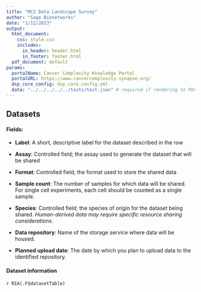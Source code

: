```yaml
---
title: "MC2 Data Landscape Survey"
author: "Sage Bionetworks"
date: "1/12/2023"
output:
  html_document:
    css: style.css
    includes:
      in_header: header.html
      in_footer: footer.html
  pdf_document: default
params:
  portalName: Cancer Complexity Knowledge Portal
  portalURL: https://www.cancercomplexity.synapse.org/
  dsp_core_config: dsp_core_config.yml
  data: "../../../../../tests/test.json" # required if rendering to PDF
---
```


## Datasets
#### Fields:
- **Label**: A short, descriptive label for the dataset described in the row

- **Assay**: Controlled field; the assay used to generate the dataset that will be shared

- **Format**: Controlled field; the format used to store the shared data

- **Sample count**: The number of samples for which data will be shared. For single cell experiments, each cell should be counted as a single sample.

- **Species**: Controlled field; the species of origin for the dataset being shared. _Human-derived data may require specific resource sharing considerations._

- **Data repository**: Name of the storage service where data will be housed.

- **Planned upload date**: The date by which you plan to upload data to the identified repository.

<!-- Deposit table starts here -->
#### Dataset information {#deposits}

`r RIA(.F$datasetTable)`
